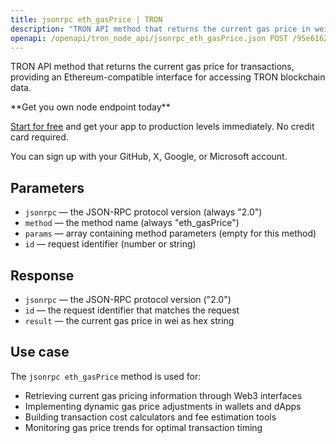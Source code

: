 ```yaml
---
title: jsonrpc eth_gasPrice | TRON
description: "TRON API method that returns the current gas price in wei. This method provides Ethereum-compatible interface for TRON blockchain."
openapi: /openapi/tron_node_api/jsonrpc_eth_gasPrice.json POST /95e61622bf6a8af293978377718e3b77/jsonrpc/eth_gasPrice
---
```


TRON API method that returns the current gas price for transactions, providing an Ethereum-compatible interface for accessing TRON blockchain data.

<Check>
**Get you own node endpoint today**

[Start for free](https://console.chainstack.com/) and get your app to production levels immediately. No credit card required.

You can sign up with your GitHub, X, Google, or Microsoft account.
</Check>

## Parameters

* `jsonrpc` — the JSON-RPC protocol version (always "2.0")
* `method` — the method name (always "eth_gasPrice")
* `params` — array containing method parameters (empty for this method)
* `id` — request identifier (number or string)

## Response

* `jsonrpc` — the JSON-RPC protocol version ("2.0")
* `id` — the request identifier that matches the request
* `result` — the current gas price in wei as hex string

## Use case

The `jsonrpc eth_gasPrice` method is used for:

* Retrieving current gas pricing information through Web3 interfaces
* Implementing dynamic gas price adjustments in wallets and dApps
* Building transaction cost calculators and fee estimation tools
* Monitoring gas price trends for optimal transaction timing
